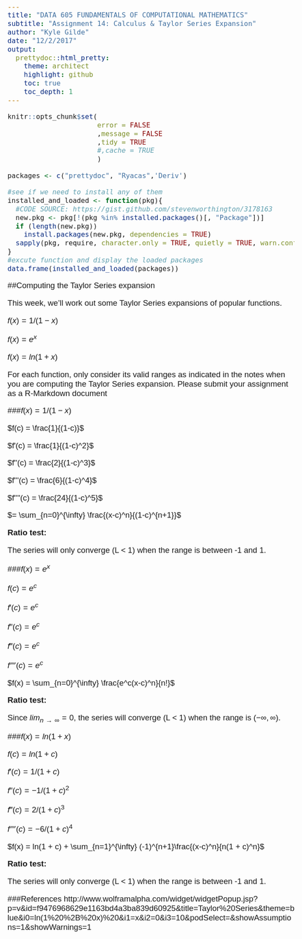 ```yaml
---
title: "DATA 605 FUNDAMENTALS OF COMPUTATIONAL MATHEMATICS" 
subtitle: "Assignment 14: Calculus & Taylor Series Expansion"
author: "Kyle Gilde"
date: "12/2/2017"
output: 
  prettydoc::html_pretty:
    theme: architect
    highlight: github
    toc: true
    toc_depth: 1
---
```

<style type="text/css">
body{
  font-family: Helvetica;
  font-size: 14pt;
}
</style>
<body>

```r
knitr::opts_chunk$set(
                      error = FALSE
                      ,message = FALSE
                      ,tidy = TRUE
                      #,cache = TRUE
                      )
```


```r
packages <- c("prettydoc", "Ryacas",'Deriv') 

#see if we need to install any of them
installed_and_loaded <- function(pkg){
  #CODE SOURCE: https://gist.github.com/stevenworthington/3178163
  new.pkg <- pkg[!(pkg %in% installed.packages()[, "Package"])]
  if (length(new.pkg)) 
    install.packages(new.pkg, dependencies = TRUE)
  sapply(pkg, require, character.only = TRUE, quietly = TRUE, warn.conflicts = FALSE)
}
#excute function and display the loaded packages
data.frame(installed_and_loaded(packages))
```

##Computing the Taylor Series expansion

This week, we'll work out some Taylor Series expansions of popular functions.

$f(x) = 1/(1-x)$

$f(x) = e^x$

$f(x) = ln(1 + x)$

For each function, only consider its valid ranges as indicated in the notes when you are computing the Taylor Series expansion. Please submit your assignment as a R-Markdown document

###$f(x) = 1/(1-x)$

$f(c) = \frac{1}{(1-c)}$

$f'(c) = \frac{1}{(1-c)^2}$

$f''(c) = \frac{2}{(1-c)^3}$

$f'''(c) = \frac{6}{(1-c)^4}$

$f''''(c) = \frac{24}{(1-c)^5}$

\begin{equation}
f(x) =
\frac{1}{(1-c) 0!}  (x-c)^0 + 
\frac{1}{(1-c)^2 1!}  (x-c)^1 + 
\frac{2}{(1-c)^3 2!}  (x-c)^2  + 
\frac{6}{(1-c)^4 3!}  (x-c)^3  + 
\frac{24}{(1-c)^5 4!}  (x-c)^4  + ...
\end{equation}

\begin{equation}
=
\frac{1}{(1-c)} + 
\frac{1}{(1-c)^2} (x-c) + 
\frac{1}{(1-c)^3} (x-c)^2  + 
\frac{1}{(1-c)^4} (x-c)^3  + 
\frac{1}{(1-c)^5} (x-c)^4  +...
\end{equation}

$= \sum_{n=0}^{\infty} \frac{(x-c)^n}{(1-c)^{n+1}}$

**Ratio test:**

\begin{equation}
L = \lim_{n\to\infty}\frac{a_{n+1}}{a_n}
\end{equation}

\begin{equation}
L = lim_{n\to\infty}

\frac{
  \frac{(x-c)^{n+1}}{(1-c)^{n+2}}
}{
  \frac{(x-c)^n}{(1-c)^{n+1}}
}
\end{equation}

\begin{equation}
L = lim_{n\to\infty}
  \frac{(x-c)^{n+1}(1-c)^{n+1}}{(x-c)^n(1-c)^{n+2}}
  = \frac{x-c}{1-c}
  = x
\end{equation}

The series will only converge (L < 1) when the range is between -1 and 1.

###$f(x) = e^x$

$f(c) = e^c$

$f'(c) = e^c$

$f''(c) = e^c$

$f'''(c) = e^c$

$f''''(c) = e^c$

\begin{equation}
f(x) =
\frac{e^c}{0!}  (x-c)^0 + 
\frac{e^c}{1!}   (x-c)^1 + 
\frac{e^c}{2!}   (x-c)^2  + 
\frac{e^c}{3!}   (x-c)^3  + 
\frac{e^c}{4!}   (x-c)^4  + ...
\end{equation}

\begin{equation}
f(x) =
e^c + 
e^c   (x-c) + 
\frac{e^c}{2!}   (x-c)^2  + 
\frac{e^c}{3!}   (x-c)^3  + 
\frac{e^c}{4!}   (x-c)^4  + ...
\end{equation}

$f(x) = \sum_{n=0}^{\infty} \frac{e^c(x-c)^n}{n!}$


**Ratio test:**

\begin{equation}
L = \lim_{n\to\infty}\frac{a_{n+1}}{a_n}
\end{equation}

\begin{equation}
L = lim_{n\to\infty}

\frac{
  \frac{e^c(x-c)^(n+1)}{(n+1)!}
}{
  \frac{e^c(x-c)^n}{n!}
}
\end{equation}

\begin{equation}
L = lim_{n\to\infty}
  \frac{e^c(x-c)^{n+1}n!}{e^c(x-c)^n(n+1)!}
  =  \frac{x-c}{n!}
  = 0
\end{equation}

Since $lim_{n\to\infty} = 0$, the series will converge (L < 1) when the range is $(-\infty, \infty)$.

###$f(x) = ln(1 + x)$

$f(c) = ln(1 + c)$

$f'(c) = 1/(1 + c)$

$f''(c) = -1/(1 + c)^2$

$f'''(c) = 2/(1 + c)^3$

$f''''(c) = -6/(1 + c)^4$

\begin{equation}
f(x) =
\frac{ln(1 + c)}{0!}  (x-c)^0 + 
\frac{1}{(1 + c)1!}   (x-c)^1 + 
\frac{-1}{(1 + c)^2 2!}   (x-c)^2  + 
\frac{2}{(1 + c)^3 3!}   (x-c)^3  + 
\frac{-6}{(1 + c)^4 4!}   (x-c)^4  + ...
\end{equation}

\begin{equation}
f(x) =
ln(1 + c) + 
\frac{x-c}{(1 + c)}    - 
\frac{(x-c)^2}{2(1 + c)^2}     + 
\frac{(x-c)^3}{3(1 + c)^3}    - 
\frac{(x-c)^4}{4(1 + c)^4}     + ...
\end{equation}

$f(x) = ln(1 + c) + \sum_{n=1}^{\infty} (-1)^{n+1}\frac{(x-c)^n}{n(1 + c)^n}$

**Ratio test:**

\begin{equation}
L = \lim_{n\to\infty}\frac{a_{n+1}}{a_n}
\end{equation}

\begin{equation}
L = lim_{n\to\infty}

\frac{
  ln(1 + c) + \frac{(-1)^{n+2}(x-c)^{n+1}}{(n+1)(1 + c)^{n+1}}
}{
  ln(1 + c) + \frac{(-1)^{n+1}(x-c)^n}{n(1 + c)^n}
}
\end{equation}

\begin{equation}
L = 
lim_{n\to\infty} 
1 + \frac{n(1 + c)^n(-1)^{n+2}(x-c)^{n+1}}{(n+1)(1 + c)^{n+1}(-1)^{n+1}(x-c)^n} = 
\end{equation}

\begin{equation}
L = 
lim_{n\to\infty} 
1 - \frac{n(x-c)}{(n+1)(1 + c)} 
= 
lim_{n\to\infty} 
1 - \frac{nx}{n+1} 
= 1 - x
\end{equation}

The series will only converge (L < 1) when the range is between -1 and 1.

###References
http://www.wolframalpha.com/widget/widgetPopup.jsp?p=v&id=f9476968629e1163bd4a3ba839d60925&title=Taylor%20Series&theme=blue&i0=ln(1%20%2B%20x)%20&i1=x&i2=0&i3=10&podSelect=&showAssumptions=1&showWarnings=1
</body>